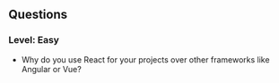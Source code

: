 ## Questions

### Level: Easy

- Why do you use React for your projects over other frameworks like Angular or Vue?
